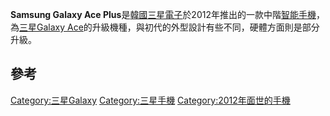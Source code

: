 {{Infobox Mobile phone
| name          = Samsung Galaxy Ace Plus <br /> GT-S7500
| logo          = Samsung_Galaxy_Ace_Plus_logo_(edit).jpg
| logosize      = 220px
| image         = S7500.jpg
| imagesize     = 220px
| alt           = 
| caption       = 
| brand         = 
| manufacturer  = [[三星電子|三星電子]]
| series        = [[三星Galaxy系列|三星Galaxy系列]]
| carrier       = 
| networks      = '''GSM''' 850/900/1800/1900 <br /> '''HSDPA''' 7.2 Mbps  900/2100 (Canada '''HSPA''' 850/1900)<ref>{{cite web |url=http://www.telusmobility.com/en/ON/samsung_galaxy_ace/index.shtml |title=Telus Samsung Galaxy Ace Details |publisher=telusmobility.com |accessdate=2011-11-17 |archive-date=2011-11-26 |archive-url=https://web.archive.org/web/20111126155048/http://www.telusmobility.com/en/ON/samsung_galaxy_ace/index.shtml |dead-url=yes }}</ref>
| released      = {{Start date and age|2012|02|28}} <ref name="Samsung Galaxy Ace Plus Specs">{{cite web|title=Samsung Galaxy Ace Plus|url=http://phandroid.com/samsung-galaxy-ace-plus/specs/|publisher=Phandroid|accessdate=31 March 2013|archive-date=2015-09-06|archive-url=https://web.archive.org/web/20150906034043/http://phandroid.com/samsung-galaxy-ace-plus/specs/|dead-url=no}}</ref>
| price         = $159 <ref name="Samsung Galaxy Ace Plus Arrives in U.K. Tomorrow, March 17">{{cite web|title=Samsung Galaxy Ace Plus Arrives in U.K. Tomorrow, March 17|url=http://www.technobuffalo.com/2012/03/16/samsung-galaxy-ace-plus-arrives-in-u-k-tomorrow-march-17/|publisher=TechnoBuffalo|accessdate=31 March 2013|archive-url=https://web.archive.org/web/20150924113744/http://www.technobuffalo.com/2012/03/16/samsung-galaxy-ace-plus-arrives-in-u-k-tomorrow-march-17/|archive-date=2015-09-24|dead-url=yes}}</ref> 
| available     = '''UK''' {{Start date|2012|03|17}} <ref name="Samsung Galaxy Ace Plus Arrives in U.K. Tomorrow, March 17">{{cite web|title=Samsung Galaxy Ace Plus Arrives in U.K. Tomorrow, March 17|url=http://www.technobuffalo.com/2012/03/16/samsung-galaxy-ace-plus-arrives-in-u-k-tomorrow-march-17/|publisher=TechnoBuffalo|accessdate=31 March 2013|archive-url=https://web.archive.org/web/20150924113744/http://www.technobuffalo.com/2012/03/16/samsung-galaxy-ace-plus-arrives-in-u-k-tomorrow-march-17/|archive-date=2015-09-24|dead-url=yes}}</ref>
| discontinued  = <!-- {{End date|YYYY|MM|DD}} -->
| predecessor   = [[三星Galaxy_Ace|三星Galaxy Ace]]
| successor     = [[三星Galaxy_Ace_2|三星Galaxy Ace 2]]
| related       = 
| type          = [[智能手機|智能手機]]
| form          = 直板
| size          = 114.7 x 62.5 x 11.2 mm
| weight        = {{convert|115|g|oz|abbr=on}}
| os            = [[Android|Android]] 2.3.6 Gingerbread
| cpu           = Qualcomm S1 MSM7227A 1 GHz Cortex A5 processor
| gpu           = Adreno 200 GPU , 200 mhz
| memory        = 512 MB 
| storage       = 3 GB
| memory_card   = [[Secure_Digital|microSD]] (supports up to 32 GB)
| battery       =可更换式[[锂离子电池|锂离子电池]]（1,300 [[mAh|mAh]], 5.0 Wh, 3.7 [[伏特|V]]）
| input         = [[觸控式螢幕|觸控式螢幕]]<br />[[加速規|加速規]]<br />[[辅助全球卫星定位系统|A-GPS]]<br />[[指南针|指南针]]<br />[[接近传感器|接近传感器]]<br >[[按钮|按钮]]<br /> [[电容式感应|电容式感应]]按钮
| display       = [[TFT_LCD|TFT LCD]], {{convert|3.65|in|mm|abbr=on}} diagonal. <br /> 320x480 px (105ppi) [[Graphics_display_resolution#HVGA|HVGA]]<br /> 16M colors
| ext_display   = 
| rear_camera   = 5.0-megapixel 2592x1944 max, 3x digital zoom, [[autofocus|autofocus]], LED flash, VGA video recording 640x480 px MPEG4 at 30 fps max.
| front_camera  = 
| media_formats = '''Audio''' MP3, AAC, AAC+, eAAC+ <br /> '''Video''' MP4, H.264, H.263
| ringtone      = Vibration, MP3, WAV
| connectivity  = 3.5 mm [[TRS_connector|jack]] <br /> [[Bluetooth|Bluetooth]] v3.0 with [[A2DP|A2DP]] <br /> [[DLNA|DLNA]] <br /> Stereo [[FM_broadcasting|FM radio]] with [[Radio_Data_System|RDS]] <br /> Micro-[[USB_2.0|USB 2.0]] <br /> [[Wi-Fi|Wi-Fi]] [[IEEE_802.11|802.11 b/g/n]]
| browser       = HTML, Adobe Flash
| other         = [[Swype|Swype]] keyboard
| sar           = 0.84 W/kg
| hac           =  
}}
'''Samsung Galaxy Ace Plus'''是[[韓國|韓國]][[三星電子|三星電子]]於2012年推出的一款中階[[智能手機|智能手機]]，為[[三星Galaxy_Ace|三星Galaxy Ace]]的升級機種，與初代的外型設計有些不同，硬體方面則是部分升級。

== 參考 ==
{{reflist}}

{{Samsung smartphones}}

[[Category:三星Galaxy|Category:三星Galaxy]]
[[Category:三星手機|Category:三星手機]]
[[Category:2012年面世的手機|Category:2012年面世的手機]]